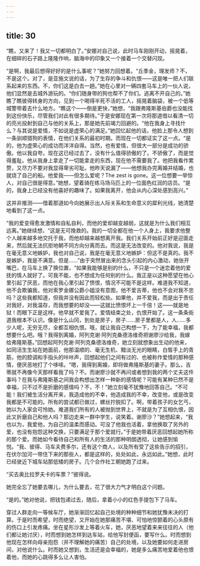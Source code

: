 ```yaml
---
---
---
```

title: 30
---




“瞧，又来了！我又一切都明白了。”安娜对自己说，此时马车刚刚开动，摇晃着，在细碎的石子路上隆隆作响，脑海中的印象又一个接着一个交替闪现。

“是啊，我最后想得好好的是什么事呢？”她努力回想着。“丘季金，理发师？不，不是这个。对了，是亚施文说的话，为了生存的争斗和仇恨——这是唯一把人们联系起来的东西。不，你们这是白去一趟。”她在心里对一辆四套马车上的一伙人说，他们显然是去城外游玩的。“你们随身带的狗也帮不了你们。逃离不开自己的。”她瞧了瞧彼得转身的方向，见到一个喝得半死不活的工人，摇晃着脑袋，被一个低等城警带着去什么地方。“瞧这个——倒是更快，”她想，“我跟弗隆斯基伯爵也没能找到这份快乐，尽管我们对此有很多期待。”于是安娜现在第一次将那道借以看清一切的亮光投射到自己与他的关系上，那是她先前竭力回避的。“他在我身上寻找什么？与其说是爱情，不如说是虚荣心的满足。”她回忆起他的话，他脸上那令人想到一条驯顺猎狗的表情，在他们关系的最初时期。而现在一切都证实了这一点。“是的，他为虚荣心的成功而洋洋自得。当然，也有爱情，但很大一部分是成功的骄傲。他以我自夸。现在这已经过去了，没有什么值得骄傲的了。不骄傲了，而是觉得羞耻。他从我身上拿走了一切能拿走的东西，现在他不需要我了。他把我看作累赘，又尽力不要对我显得卑劣可耻。他昨天说漏了——他想我办完离婚并结婚，也就烧了自己的船。他爱我——但怎么爱呢？The zest is gone。这一位想要一举惊人，对自己很是得意。”她想，望着骑在练马场马匹上的一位面色红润的店员。“是的，我身上已经没有他喜好的趣味了。如果我离开，他会从内心深处感到高兴。”

这并非推测——借着那道如今向她展示出人际关系和生命意义的犀利光线，她清楚地看到了这一点。

“我的爱变得愈发激情和自私自利，而他的爱却越变越弱，这就是为什么我们相互远离。”她继续想，“这是无可挽救的。我的一切全都在他一个人身上，我要求他整个人越来越多地交托于我，而他却越来越想离开我。我们关系开始前正好是迎面走来，然后就无法抗拒地朝不同方向分离而去。而这是无法改变的。他对我说，我是在毫无意义地嫉妒，我也对自己说，我是在毫无意义地嫉妒：但这不是真的。我不是嫉妒，我是不满意。但是……”由于突然冒出来的念头引起的内心激动，她张开嘴巴，在马车上换了换位置，“如果我能够是别的什么，不只是一个迷恋着他的爱抚的情人就好了。可我不能，也不想成为任何别的什么。我正是以这种愿望在他心里引起了厌恶，而他在我心里引起了愤恨，情况不可能不是这样。难道我不知道，他不会欺骗我，他对索罗金娜公爵小姐没有意图，他不爱吉蒂，他也不会对我不忠吗？这些我都知道，但我并没有因此而轻松些。如果他，并不爱我，而是出于责任对我好，对我温存，而我想要的却没——这就比愤恨坏上一千倍！这——就是地狱！而眼下正是这样。他早就不爱我了。爱情结束之处，仇恨开始了。这一条条街道我根本不认识。像是什么山冈，到处是房子，房子……房子里都是人，人……多少人呢，无穷无尽，全都互相仇恨。哦，就让我自己构想一下，为了能幸福，我都想要什么吧。哦？我得到离婚，阿列克谢·阿列克桑德洛维奇把谢廖沙给我，我嫁给弗隆斯基。”回想起阿列克谢·阿列克桑德洛维奇，她立刻就想象出生动的他来，如同活生生站在她面前，他那温顺的、毫无生机、黯淡无光的眼睛，白皙手上的青筋，他的腔调和手指头的咔咔声，回想起他们之间有过的、也被称作爱情的那种感情，便厌恶地打了个哆嗦。“嗯，我得到离婚，即将做弗隆斯基的妻子。那么，吉蒂就不再像今天那样看我了吗？不。而谢廖沙就不再问或者想到我的两个丈夫这件事吗？在我与弗隆斯基之间我会构想出怎样一种新的感情呢？可能有某种已然不是幸福，只不过不是折磨的感情吗？不，不！”她立刻毫不犹豫地回答自己。“不可能！我们被生活分离开来，我造成他的不幸，他造成我的不幸，改变他，或是改变我都是不可能的。所有的尝试都已做过，螺丝拧脱扣了。啊，带着孩子的女乞丐，她以为人家会可怜她。难道我们所有的人被抛到世界上，不就是为了互相仇恨，因此又折磨自己和他人吗？那边走来一群中学生，说笑着。谢廖沙？”她想起来，“我也以为，我爱他，为自己的温柔而感动。可没了他我也活着，拿他换取了另外的爱，也没有抱怨这种交换，只要满足于那个爱就行。”于是她带着厌恶回想起她所称的那个爱。而她如今看待自己和所有人的生活的那种明朗透彻，让她感到愉悦。“我、彼得、马车夫费多尔，还有这个商人，以及所有受了这些告示的招引，在伏尔加河一带住下来的那些人，都是这样的，处处如此，永远如此。”她想，此时已经驶近下城车站那低矮的房子。几个合作社工朝她跑了过来。

“买去奥比拉罗夫卡的车票？”彼得说。

她完全忘了她要去哪儿，为什么要去，花了很大力气才明白这个问题。

“是的。”她对他说，把钱包递过去，随后，拿着小小的红色手提包下了马车。

穿过人群走向一等候车厅，她渐渐回忆起自己处境的种种细节和她犹豫未决的打算。于是时而希望，时而绝望，又开始在她那痛苦不堪、可怕地惊颤着的心头原有的伤口上引发疼痛。坐在星形沙发上等着火车，她，厌恶地望着来来往往的人（他们都让她讨厌），时而想到她怎样到达车站，给他写封便函，要写什么。时而想到他现在怎样向母亲抱怨（并不理解她的痛苦）自己的处境，以及她要如何走进房间，对他说什么。时而她又想到，生活还是会幸福的，她是多么痛苦地爱着他也恨着他，而她的心跳得多么让人害怕。